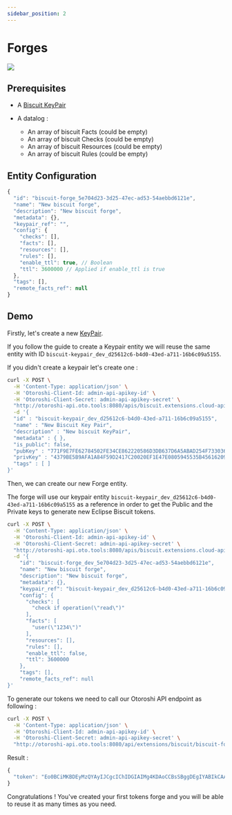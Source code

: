 ```yaml
---
sidebar_position: 2
---
```



# Forges

![](/img/undraw_settings.svg)

## Prerequisites

- A [Biscuit KeyPair](/docs/entities/keypairs)

- A datalog : 
  - An array of biscuit Facts (could be empty)
  - An array of biscuit Checks (could be empty)
  - An array of biscuit Resources (could be empty)
  - An array of biscuit Rules (could be empty)

## Entity Configuration

```javascript
{
  "id": "biscuit-forge_5e704d23-3d25-47ec-ad53-54aebbd6121e",
  "name": "New biscuit forge",
  "description": "New biscuit forge",
  "metadata": {},
  "keypair_ref": "",
  "config": {
    "checks": [],
    "facts": [],
    "resources": [],
    "rules": [],
    "enable_ttl": true, // Boolean
    "ttl": 3600000 // Applied if enable_ttl is true
  },
  "tags": [],
  "remote_facts_ref": null
}
```

## Demo

Firstly, let's create a new [KeyPair](/docs/entities/keypairs). 

If you follow the guide to create a Keypair entity we will reuse the same entity with ID `biscuit-keypair_dev_d25612c6-b4d0-43ed-a711-16b6c09a5155`.

If you didn't create a keypair let's create one :

```sh
curl -X POST \
  -H 'Content-Type: application/json' \
  -H 'Otoroshi-Client-Id: admin-api-apikey-id' \
  -H 'Otoroshi-Client-Secret: admin-api-apikey-secret' \
  "http://otoroshi-api.oto.tools:8080/apis/biscuit.extensions.cloud-apim.com/v1/biscuit-keypairs" \
  -d '{
  "id" : "biscuit-keypair_dev_d25612c6-b4d0-43ed-a711-16b6c09a5155",
  "name" : "New Biscuit Key Pair",
  "description" : "New biscuit KeyPair",
  "metadata" : { },
  "is_public": false,
  "pubKey" : "771F9E7FE62784502FE34CE862220586D3DB637D6A5ABAD254F7330369D3B357",
  "privKey" : "4379BE5B9AFA1A84F59D2417C20020EF1E47E0805945535B45616209D8867E50",
  "tags" : [ ]
}'
```

Then, we can create our new Forge entity.

The forge will use our keypair entity `biscuit-keypair_dev_d25612c6-b4d0-43ed-a711-16b6c09a5155` as a reference in order to get the Public and the Private keys to generate new Eclipse Biscuit tokens.

```sh
curl -X POST \
  -H 'Content-Type: application/json' \
  -H 'Otoroshi-Client-Id: admin-api-apikey-id' \
  -H 'Otoroshi-Client-Secret: admin-api-apikey-secret' \
  "http://otoroshi-api.oto.tools:8080/apis/biscuit.extensions.cloud-apim.com/v1/biscuit-forges" \
  -d '{
    "id": "biscuit-forge_dev_5e704d23-3d25-47ec-ad53-54aebbd6121e",
    "name": "New biscuit forge",
    "description": "New biscuit forge",
    "metadata": {},
    "keypair_ref": "biscuit-keypair_dev_d25612c6-b4d0-43ed-a711-16b6c09a5155",
    "config": {
      "checks": [
        "check if operation(\"read\")"
      ],
      "facts": [
        "user(\"1234\")"
      ],
      "resources": [],
      "rules": [],
      "enable_ttl": false,
      "ttl": 3600000
    },
    "tags": [],
    "remote_facts_ref": null
}'
```

To generate our tokens we need to call our Otoroshi API endpoint as following :

```sh
curl -X POST \
  -H 'Content-Type: application/json' \
  -H 'Otoroshi-Client-Id: admin-api-apikey-id' \
  -H 'Otoroshi-Client-Secret: admin-api-apikey-secret' \
  "http://otoroshi-api.oto.tools:8080/api/extensions/biscuit/biscuit-forges/biscuit-forge_dev_5e704d23-3d25-47ec-ad53-54aebbd6121e/_generate" 
```

Result : 

```javascript
{
  "token": "Eo0BCiMKBDEyMzQYAyIJCgcIChIDGIAIMg4KDAoCCBsSBggDEgIYABIkCAASIPCKFpXk1RhZiJoXZ0BHvsic65rH5MDSWZJt-8Rn1_XBGkDGK2CcUBcIdt7p3XmDCAEvYrFpB8w6nVPYz9vYFLUQ8M1wTSNaoP7M1UdD5S6AkA0ZJAaVkWsUHdcOgwNpiPwMIiIKIMHFnoE_nPPkAxIDCZ102kwX3z3SoXHp2xQCKik_38Fd"
}
```

Congratulations ! You've created your first tokens forge and you will be able to reuse it as many times as you need.